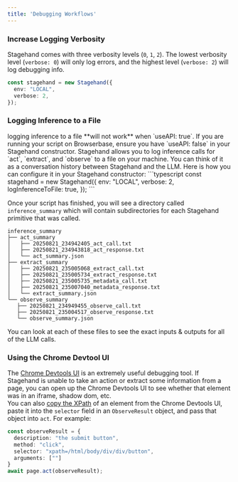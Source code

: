 ```yaml
---
title: 'Debugging Workflows'
---
```


### Increase Logging Verbosity
Stagehand comes with three verbosity levels (`0`, `1`, `2`). The lowest verbosity level (`verbose: 0`) will only log errors, and the highest level (`verbose: 2`) will log debugging info.
```typescript
const stagehand = new Stagehand({
  env: "LOCAL",
  verbose: 2,
});
```

### Logging Inference to a File
<Note>
logging inference to a file **will not work** when `useAPI: true`. If you are running your script on Browserbase, ensure you have `useAPI: false` in your Stagehand constructor.
</Note>
Stagehand allows you to log inference calls for `act`, `extract`, and `observe` to a file on your machine.
You can think of it as a conversation history between Stagehand and the LLM. Here is how you can configure it in your Stagehand constructor:
```typescript
const stagehand = new Stagehand({
  env: "LOCAL",
  verbose: 2,
  logInferenceToFile: true,
});
```

Once your script has finished, you will see a directory called `inference_summary` which will contain subdirectories for each Stagehand primitive that was called.

```
inference_summary
├── act_summary
│   ├── 20250821_234942405_act_call.txt
│   ├── 20250821_234943818_act_response.txt
│   └── act_summary.json
├── extract_summary
│   ├── 20250821_235005068_extract_call.txt
│   ├── 20250821_235005734_extract_response.txt
│   ├── 20250821_235005735_metadata_call.txt
│   ├── 20250821_235007040_metadata_response.txt
│   └── extract_summary.json
└── observe_summary
   ├── 20250821_234949455_observe_call.txt
   ├── 20250821_235004517_observe_response.txt
   └── observe_summary.json
```
You can look at each of these files to see the exact inputs & outputs for all of the LLM calls.

### Using the Chrome Devtool UI
The [Chrome Devtools UI](https://developer.chrome.com/docs/devtools/overview) is an extremely useful debugging tool.
If Stagehand is unable to take an action or extract some information from a page, you can open up the Chrome Devtools UI
to see whether that element was in an iframe, shadow dom, etc.
<br />
You can also [copy the XPath](https://devtoolstips.org/tips/en/copy-element-xpath/) of an element from the Chrome Devtools UI, paste it into the `selector` field in an `ObserveResult` object, and pass that object into `act`. For example:
```typescript
const observeResult = {
  description: "the submit button",
  method: "click",
  selector: "xpath=/html/body/div/div/button",
  arguments: [""]
}
await page.act(observeResult);
```
